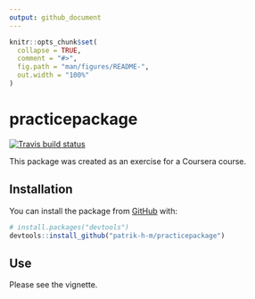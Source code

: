 ```yaml
---
output: github_document
---
```


<!-- README.md is generated from README.Rmd. Please edit that file -->

```r
knitr::opts_chunk$set(
  collapse = TRUE,
  comment = "#>",
  fig.path = "man/figures/README-",
  out.width = "100%"
)
```

# practicepackage

<!-- badges: start -->
[![Travis build status](https://travis-ci.com/patrik-h-m/practicepackage.svg?branch=main)](https://travis-ci.com/patrik-h-m/practicepackage)
<!-- badges: end -->

This package was created as an exercise for a Coursera course.

## Installation

You can install the package from [GitHub](https://github.com/) with:

``` r
# install.packages("devtools")
devtools::install_github("patrik-h-m/practicepackage")
```
## Use

Please see the vignette.
